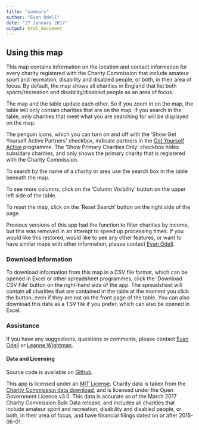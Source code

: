 ```yaml
---
title: "summary"
author: "Evan Odell"
date: "27 January 2017"
output: html_document
---
```


## Using this map

This map contains information on the location and contact information for every charity registered with the Charity Commission that include amateur sport and recreation, disability and disabled people, or both, in their area of focus. By default, the map shows all charities in England that list both sports/recreation and disability/disabled people as an area of focus. 

The map and the table update each other. So if you zoom in on the map, the table will only contain charities that are on the map. If you search in the table, only charities that meet what you are searching for will be displayed on the map.

The penguin icons, which you can turn on and off with the 'Show Get Yourself Active Partners' checkbox, indicate partners in the [Get Yourself Active](http://www.getyourselfactive.org/) programme. The 'Show Primary Charities Only' checkbox hides subsidary charities, and only shows the primary charity that is registered with the Charity Commission.

To search by the name of a charity or area use the search box in the table beneath the map.

To see more columns, click on the 'Column Visibility' button on the upper left side of the table.

To reset the map, click on the 'Reset Search' button on the right side of the page.

Previous versions of this app had the function to filter charities by income, but this was removed in an attempt to speed up processing times. If you would like this restored, would like to see any other features, or want to have similar maps with other information, please contact [Evan Odell](mailto:evan.odell@disabilityrightsuk.org).

### Download Information

To download information from this map in a CSV file format, which can be opened in Excel or other spreadsheet programmes, click the 'Download CSV File' button on the right-hand side of the app. The spreadsheet will contain all charities that are contained in the table at the moment you click the button, even if they are not on the front page of the table. You can also download this data as a TSV file if you prefer, which can also be opened in Excel.

### Assistance

If you have any suggestions, questions or comments, please contact [Evan Odell](mailto:evan.odell@disabilityrightsuk.org) or [Leanne Wightman](mailto:leanne.wightman@disabilityrightsuk.org).

#### Data and Licensing

Source code is available on [Github](https://github.com/EvanOdell/dis-sport).

This app is licensed under an [MIT License](https://github.com/EvanOdell/dis-sport/blob/master/licence). Charity data is taken from the [Charity Commission data download](http://data.charitycommission.gov.uk/), and is licensed under the Open Government Licence v3.0. This data is accurate as of the March 2017 Charity Commission Bulk Data release, and includes all charities that include amateur sport and recreation, disability and disabled people, or both, in their area of focus, and have financial filings dated on or after 2015-06-01.


